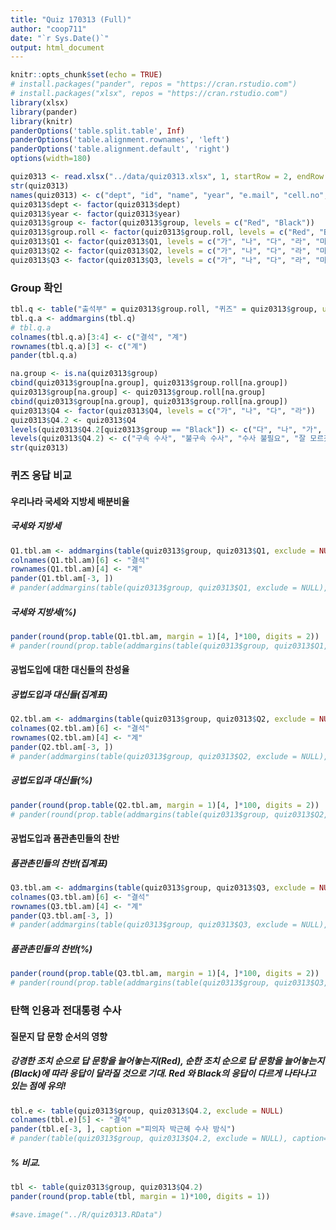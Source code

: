 ```yaml
---
title: "Quiz 170313 (Full)"
author: "coop711"
date: "`r Sys.Date()`"
output: html_document
---
```


```r
knitr::opts_chunk$set(echo = TRUE)
# install.packages("pander", repos = "https://cran.rstudio.com")
# install.packages("xlsx", repos = "https://cran.rstudio.com")
library(xlsx)
library(pander)
library(knitr)
panderOptions('table.split.table', Inf)
panderOptions('table.alignment.rownames', 'left')
panderOptions('table.alignment.default', 'right')
options(width=180)
```

```r
quiz0313 <- read.xlsx("../data/quiz0313.xlsx", 1, startRow = 2, endRow = 163, colIndex = c(3:7, 9:15), colClasses=c(rep("character", 11)), stringsAsFactors = FALSE)
str(quiz0313)
names(quiz0313) <- c("dept", "id", "name", "year", "e.mail", "cell.no", "Q1", "Q2", "Q3", "Q4", "group", "group.roll")
quiz0313$dept <- factor(quiz0313$dept)
quiz0313$year <- factor(quiz0313$year)
quiz0313$group <- factor(quiz0313$group, levels = c("Red", "Black"))
quiz0313$group.roll <- factor(quiz0313$group.roll, levels = c("Red", "Black"))
quiz0313$Q1 <- factor(quiz0313$Q1, levels = c("가", "나", "다", "라", "마"), labels = c("9:1", "8:2", "7:3", "6:4", "5:5"))
quiz0313$Q2 <- factor(quiz0313$Q2, levels = c("가", "나", "다", "라", "마"), labels = c("10%", "30%", "50%", "70%", "90%"))
quiz0313$Q3 <- factor(quiz0313$Q3, levels = c("가", "나", "다", "라", "마"), labels = c("7:3", "6:4", "5:5", "4:6", "3:7"))
```

### Group 확인

```r
tbl.q <- table("출석부" = quiz0313$group.roll, "퀴즈" = quiz0313$group, useNA = "ifany")
tbl.q.a <- addmargins(tbl.q)
# tbl.q.a
colnames(tbl.q.a)[3:4] <- c("결석", "계")
rownames(tbl.q.a)[3] <- c("계")
pander(tbl.q.a)
```

```r
na.group <- is.na(quiz0313$group)
cbind(quiz0313$group[na.group], quiz0313$group.roll[na.group])
quiz0313$group[na.group] <- quiz0313$group.roll[na.group]
cbind(quiz0313$group[na.group], quiz0313$group.roll[na.group])
quiz0313$Q4 <- factor(quiz0313$Q4, levels = c("가", "나", "다", "라"))
quiz0313$Q4.2 <- quiz0313$Q4
levels(quiz0313$Q4.2[quiz0313$group == "Black"]) <- c("다", "나", "가", "라")
levels(quiz0313$Q4.2) <- c("구속 수사", "불구속 수사", "수사 불필요", "잘 모르겠다")
str(quiz0313)
```

### 퀴즈 응답 비교

#### 우리나라 국세와 지방세 배분비율

##### 국세와 지방세

```r
Q1.tbl.am <- addmargins(table(quiz0313$group, quiz0313$Q1, exclude = NULL), margin = 1)
colnames(Q1.tbl.am)[6] <- "결석"
rownames(Q1.tbl.am)[4] <- "계"
pander(Q1.tbl.am[-3, ])
# pander(addmargins(table(quiz0313$group, quiz0313$Q1, exclude = NULL), margin=1))
```

##### 국세와 지방세(%)

```r
pander(round(prop.table(Q1.tbl.am, margin = 1)[4, ]*100, digits = 2))
# pander(round(prop.table(addmargins(table(quiz0313$group, quiz0313$Q1, exclude = NULL), margin=1), margin=1)[4,]*100, digits=1))
```

#### 공법도입에 대한 대신들의 찬성율

##### 공법도입과 대신들(집계표)

```r
Q2.tbl.am <- addmargins(table(quiz0313$group, quiz0313$Q2, exclude = NULL), margin = 1)
colnames(Q2.tbl.am)[6] <- "결석"
rownames(Q2.tbl.am)[4] <- "계"
pander(Q2.tbl.am[-3, ])
# pander(addmargins(table(quiz0313$group, quiz0313$Q2, exclude = NULL), margin=1))
```

##### 공법도입과 대신들(%)

```r
pander(round(prop.table(Q2.tbl.am, margin = 1)[4, ]*100, digits = 2))
# pander(round(prop.table(addmargins(table(quiz0313$group, quiz0313$Q2, exclude = NULL), margin=1), margin=1)[4,]*100, digits=1), caption="공법도입과 대신들")
```

#### 공법도입과 품관촌민들의 찬반

##### 품관촌민들의 찬반(집계표)

```r
Q3.tbl.am <- addmargins(table(quiz0313$group, quiz0313$Q3, exclude = NULL), margin = 1)
colnames(Q3.tbl.am)[6] <- "결석"
rownames(Q3.tbl.am)[4] <- "계"
pander(Q3.tbl.am[-3, ])
# pander(addmargins(table(quiz0313$group, quiz0313$Q3, exclude = NULL), margin=1))
```

##### 품관촌민들의 찬반(%)

```r
pander(round(prop.table(Q3.tbl.am, margin = 1)[4, ]*100, digits = 2))
# pander(round(prop.table(addmargins(table(quiz0313$group, quiz0313$Q3, exclude = NULL), margin=1), margin=1)[4,]*100, digits=1), caption="품관촌민들의 찬반")
```

### 탄핵 인용과 전대통령 수사

#### 질문지 답 문항 순서의 영향

##### 강경한 조치 순으로 답 문항을 늘어놓는지(Red), 순한 조치 순으로 답 문항을 늘어놓는지(Black)에 따라 응답이 달라질 것으로 기대. Red 와 Black의 응답이 다르게 나타나고 있는 점에 유의!

```r
tbl.e <- table(quiz0313$group, quiz0313$Q4.2, exclude = NULL)
colnames(tbl.e)[5] <- "결석"
pander(tbl.e[-3, ], caption ="피의자 박근혜 수사 방식")
# pander(table(quiz0313$group, quiz0313$Q4.2, exclude = NULL), caption="야권통합논란")
```

##### % 비교.  

```r
tbl <- table(quiz0313$group, quiz0313$Q4.2)
pander(round(prop.table(tbl, margin = 1)*100, digits = 1))
```

```r
#save.image("../R/quiz0313.RData")
```